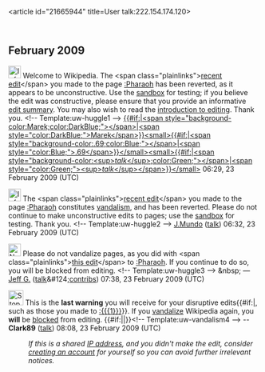 <article id="21665944" title=User talk:222.154.174.120>
	<talkpage id="21665944" title="User talk:222.154.174.120">

== February 2009 ==

[[Image:Information.png|25px]] Welcome to Wikipedia. The &lt;span class=&quot;plainlinks&quot;&gt;[http://en.wikipedia.org/wiki/Pharaoh?diff=272667668 recent edit]&lt;/span&gt; you made to the page [[:Pharaoh]] has been reverted, as it appears to be unconstructive. Use the [[Wikipedia:Sandbox|sandbox]] for testing; if you believe the edit was constructive, please ensure that you provide an informative [[Help:Edit summary|edit summary]]. You may also wish to read the [[Wikipedia:Introduction|introduction to editing]]. Thank you. &lt;!-- Template:uw-huggle1 --&gt; [[User:Marek69|{{#if:|&lt;span style=&quot;background-color:Marek;color:DarkBlue;&quot;&gt;&lt;/span&gt;|&lt;span style=&quot;color:DarkBlue;&quot;&gt;Marek&lt;/span&gt;}}&lt;small&gt;{{#if:|&lt;span style=&quot;background-color:.69;color:Blue;&quot;&gt;&lt;/span&gt;|&lt;span style=&quot;color:Blue;&quot;&gt;.69&lt;/span&gt;}}&lt;/small&gt;]][[User_talk:Marek69|&lt;small&gt;{{#if:|&lt;span style=&quot;background-color:&lt;sup&gt;'' talk''&lt;/sup&gt;;color:Green;&quot;&gt;&lt;/span&gt;|&lt;span style=&quot;color:Green;&quot;&gt;&lt;sup&gt;'' talk''&lt;/sup&gt;&lt;/span&gt;}}&lt;/small&gt;]] 06:29, 23 February 2009 (UTC)

[[Image:Information.png|25px]] The &lt;span class=&quot;plainlinks&quot;&gt;[http://en.wikipedia.org/wiki/Pharaoh?diff=272668015 recent edit]&lt;/span&gt; you made to the page [[:Pharaoh]] constitutes [[Wikipedia:Vandalism|vandalism]], and has been reverted. Please do not continue to make unconstructive edits to pages; use the [[Wikipedia:Sandbox|sandbox]] for testing. Thank you. &lt;!-- Template:uw-huggle2 --&gt; [[User:Jmundo|J.Mundo]] ([[User talk:Jmundo|talk]]) 06:32, 23 February 2009 (UTC)

[[Image:Nuvola apps important.svg|25px]] Please do not vandalize pages, as you did with &lt;span class=&quot;plainlinks&quot;&gt;[http://en.wikipedia.org/wiki/Pharaoh?diff=272675294 this edit]&lt;/span&gt; to [[:Pharaoh]]. If you continue to do so, you will be blocked from editing. &lt;!-- Template:uw-huggle3 --&gt; &amp;nbsp; — [[User:Jeff G.|Jeff G.]] ([[User:Jeff G./talk|talk]]&amp;#124;[[Special:Contributions/Jeff G.|contribs]]) 07:38, 23 February 2009 (UTC)

[[Image:Stop hand nuvola.svg|30px]] This is the '''last warning''' you will receive for your disruptive edits{{#if:|, such as those you made to [[:{{{1}}}]]}}. If you [[Wikipedia:Vandalism|vandalize]] Wikipedia again, you '''will''' be [[Wikipedia:Blocking policy|blocked]] from editing. {{#if:|{{{2}}}|}}&lt;!-- Template:uw-vandalism4 --&gt; --'''Clark89''' ([[User talk:Clark89|talk]]) 08:08, 23 February 2009 (UTC)
:''If this is a shared [[IP address]], and you didn't make the edit, consider [[Wikipedia:Why create an account?|creating an account]] for yourself so you can avoid further irrelevant notices.''
	</talkpage>
</article>